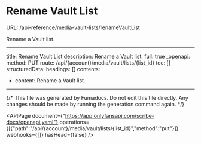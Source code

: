 # Rename Vault List
URL: /api-reference/media-vault-lists/renameVaultList

Rename a Vault list.

***

title: Rename Vault List
description: Rename a Vault list.
full: true
_openapi:
method: PUT
route: /api/{account}/media/vault/lists/{list_id}
toc: []
structuredData:
headings: []
contents:

* content: Rename a Vault list.

***

{/* This file was generated by Fumadocs. Do not edit this file directly. Any changes should be made by running the generation command again. */}

<APIPage document={"https://app.onlyfansapi.com/scribe-docs/openapi.yaml"} operations={[{"path":"/api/{account}/media/vault/lists/{list_id}","method":"put"}]} webhooks={[]} hasHead={false} />
